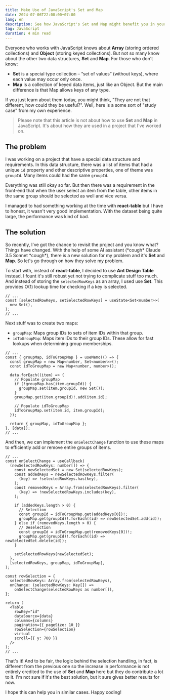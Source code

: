 ```yaml
---
title: Make Use of JavaScript's Set and Map
date: 2024-07-06T22:00:00+07:00
lang: en
description: See how JavaScript's Set and Map might benefit you in your projects.
tag: JavaScript
duration: 4 min read
---
```


Everyone who works with JavaScript knows about **Array** (storing ordered collections) and **Object** (storing keyed collections). But not so many know about the other two data structures, **Set** and **Map**. For those who don't know:

- **Set** is a special type collection – “set of values” (without keys), where each value may occur only once.
- **Map** is a collection of keyed data items, just like an Object. But the main difference is that Map allows keys of any type.

If you just learn about them today, you might think, "They are not that different, how could they be useful?". Well, here is a some sort of "study case" from my own experience.

> Please note that this article is not about how to use **Set** and **Map** in JavaScript. It's about how they are used in a project that I've worked on.

## The problem

I was working on a project that have a special data structure and requirements. In this data structure, there was a list of items that had a unique `id` property and other descriptive properties, one of theme was `groupId`. Many items could had the same `groupId`.

Everything was still okay so far. But then there was a requirement in the front-end that when the user select an item from the table, other items in the same group should be selected as well and vice versa.

I managed to had something working at the time with **react-table** but I have to honest, it wasn't very good implementation. With the dataset being quite large, the performance was kind of bad.

## The solution

So recently, I've got the chance to revisit the project and you know what? Things have changed. With the help of some AI assistant (\*cough* Claude 3.5 Sonnet \*cough*), there is a new solution for my problem and it's **Set** and **Map**. So let's go through on how they solve my problem.

To start with, instead of **react-table**, I decided to use **Ant Design Table** instead. I fount it's still robust yet not trying to complicate stuff too much. And instead of storing the `selectedRowKeys` as an array, I used use **Set**. This provides O(1) lookup time for checking if a key is selected.

```tsx
// ...
const [selectedRowKeys, setSelectedRowKeys] = useState<Set<number>>(
  new Set(),
);
// ...
```

Next stuff was to create two maps:

- `groupMap`: Maps group IDs to sets of item IDs within that group.
- `idToGroupMap`: Maps item IDs to their group IDs. These allow for fast lookups when determining group memberships.

```tsx
// ...
const { groupMap, idToGroupMap } = useMemo(() => {
  const groupMap = new Map<number, Set<number>>();
  const idToGroupMap = new Map<number, number>();

  data.forEach((item) => {
    // Populate groupMap
    if (!groupMap.has(item.groupId)) {
      groupMap.set(item.groupId, new Set());
    }
    groupMap.get(item.groupId)!.add(item.id);

    // Populate idToGroupMap
    idToGroupMap.set(item.id, item.groupId);
  });

  return { groupMap, idToGroupMap };
}, [data]);
// ...
```

And then, we can implement the `onSelectChange` function to use these maps to efficiently add or remove entire groups of items.

```tsx
// ...
const onSelectChange = useCallback(
  (newSelectedRowKeys: number[]) => {
    const newSelectedSet = new Set(selectedRowKeys);
    const addedKeys = newSelectedRowKeys.filter(
      (key) => !selectedRowKeys.has(key),
    );
    const removedKeys = Array.from(selectedRowKeys).filter(
      (key) => !newSelectedRowKeys.includes(key),
    );

    if (addedKeys.length > 0) {
      // Selection
      const groupId = idToGroupMap.get(addedKeys[0])!;
      groupMap.get(groupId)!.forEach((id) => newSelectedSet.add(id));
    } else if (removedKeys.length > 0) {
      // Deselection
      const groupId = idToGroupMap.get(removedKeys[0])!;
      groupMap.get(groupId)!.forEach((id) => newSelectedSet.delete(id));
    }

    setSelectedRowKeys(newSelectedSet);
  },
  [selectedRowKeys, groupMap, idToGroupMap],
);

const rowSelection = {
  selectedRowKeys: Array.from(selectedRowKeys),
  onChange: (selectedRowKeys: Key[]) =>
    onSelectChange(selectedRowKeys as number[]),
};

return (
  <Table
    rowKey="id"
    dataSource={data}
    columns={columns}
    pagination={{ pageSize: 10 }}
    rowSelection={rowSelection}
    virtual
    scroll={{ y: 700 }}
  />
);
// ...
```

That's it! And to be fair, the logic behind the selection handling, in fact, is different from the previous one so the increase in performance is not entirely credited to the use of **Set** and **Map** here but they do contribute a lot to it. I'm not sure if it's the best solution, but it sure gives better results for now.

<figure class="flex flex-col items-center justify-center md:py-5 lg:py-10">
  <div class="lg:scale-120 md:scale-110">
    <VideoEmbed client:idle src={javascriptSetMap} class="rounded-lg shadow-lg" />
  </div>
</figure>

I hope this can help you in similar cases. Happy coding!
